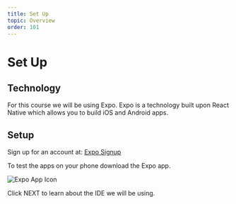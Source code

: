 ```yaml
---
title: Set Up
topic: Overview
order: 101
---
```


# Set Up

## Technology

For this course we will be using Expo. Expo is a technology built upon
React Native which allows you to build iOS and Android apps.

## Setup

Sign up for an account at: <a href="https://expo.io/signup" target="_blank" class="mdxLink">Expo Signup</a>

To test the apps on your phone download the Expo app.

![Expo App Icon](./expo-app-icon.jpg)

Click NEXT to learn about the IDE we will be using.
